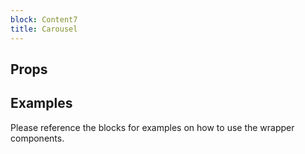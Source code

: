 ```yaml
---
block: Content7
title: Carousel
---
```



## Props

<Props />

## Examples

Please reference the blocks for examples on how to use the wrapper components.
